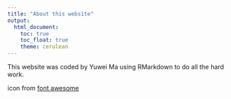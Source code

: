 ```yaml
---
title: "About this website"
output: 
  html_document:
    toc: true
    toc_float: true
    theme: cerulean
---
```

This website was coded by Yuwei Ma using RMarkdown to do all the hard work. 

icon from [font awesome](https://fontawesome.com/)